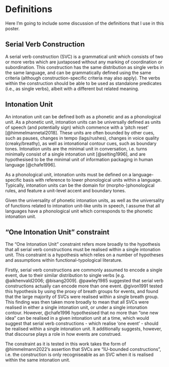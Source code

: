 # Definitions

Here I'm going to include some discussion of the definitions that I use in this poster.

## Serial Verb Construction

A serial verb construction (SVC) is a grammatical unit which consists of two or more verbs which are juxtaposed without any marking of coordination or subordination. This construction has the same distribution as single verbs in the same language, and can be grammatically defined using the same criteria (although construction-specific criteria may also apply). The verbs within the construction should be able to be used as standalone predicates (i.e., as single verbs), albeit with a different but related meaning.

## Intonation Unit

An intonation unit can be defined both as a phonetic and as a phonological unit. As a phonetic unit, intonation units can be universally defined as units of speech (and potentially sign) which commence with a 'pitch reset' [@himmelmannetal2018]. These units are often bounded by other cues, such as pauses, changes in tempo (lags/rushes), changes in voice quality (creaky/breathy), as well as intonational contour cues, such as boundary tones. Intonation units are the minimal unit in conversation, i.e. turns minimally consist of a single intonation unit [@selting1996], and are hypothesised to be the minimal unit of information packaging in human language [@chafe1996].

As a phonological unit, intonation units must be defined on a language-specific basis with reference to lower phonological units within a language. Typically, intonation units can be the domain for (morpho-)phonological rules, and feature a unit-level accent and boundary tones.

Given the universality of phonetic intonation units, as well as the universality of functions related to intonation unit-like units in speech, I assume that all languages have a phonological unit which corresponds to the phonetic intonation unit.

## "One Intonation Unit" constraint

The "One Intonation Unit" constraint refers more broadly to the hypothesis that all serial verb constructions must be realised within a single intonation unit. This constraint is a hypothesis which relies on a number of hypotheses and assumptions within functional-typological literature. 

Firstly, serial verb constructions are commonly assumed to encode a single event, due to their similar distribution to single verbs [e.g. @aikhenvald2006; @bisang2009].
@pawley1985 suggested that serial verb constructions actually can encode more than one event.
@givon1991 tested this hypothesis by using the proxy of breath groups for events, and found that the large majority of SVCs were realised within a single breath group. This finding was then taken more broadly to mean that all SVCs were realised in either a single intonation unit, or under a single intonation contour.
However, @chafe1996 hypothesised that no more than "one new idea" can be realised in a given intonation unit at a time, which would suggest that serial verb constructions - which realise 'one event' - should be realised within a single intonation unit. It additionally suggests, however, that discourse plays a role in how events are construed.

The constraint as it is tested in this work takes the form of @himmelmann2022's assertion that SVCs are "IU-bounded constructions", i.e. the construction is only recogniseable as an SVC when it is realised within the same intonation unit.